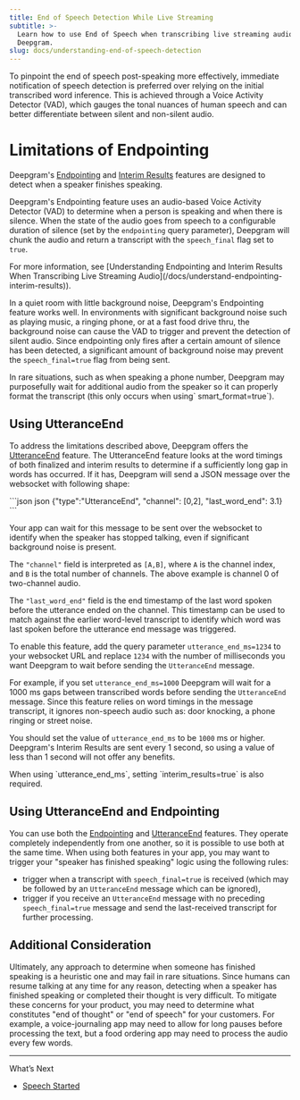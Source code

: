 ```yaml
---
title: End of Speech Detection While Live Streaming
subtitle: >-
  Learn how to use End of Speech when transcribing live streaming audio with
  Deepgram.
slug: docs/understanding-end-of-speech-detection
---
```



To pinpoint the end of speech post-speaking more effectively, immediate notification of speech detection is preferred over relying on the initial transcribed word inference. This is achieved through a Voice Activity Detector (VAD), which gauges the tonal nuances of human speech and can better differentiate between silent and non-silent audio.

# Limitations of Endpointing

Deepgram's [Endpointing](/docs/endpointing) and [Interim Results](/docs/interim-results) features are designed to detect when a speaker finishes speaking.

Deepgram's Endpointing feature uses an audio-based Voice Activity Detector (VAD) to determine when a person is speaking and when there is silence. When the state of the audio goes from speech to a configurable duration of silence (set by the `endpointing` query parameter), Deepgram will chunk the audio and return a transcript with the `speech_final` flag set to `true`.

<Info>
  For more information, see [Understanding Endpointing and Interim Results When Transcribing Live Streaming Audio](/docs/understand-endpointing-interim-results)).
</Info>

In a quiet room with little background noise, Deepgram's Endpointing feature works well. In environments with significant background noise such as playing music, a ringing phone, or at a fast food drive thru, the background noise can cause the VAD to trigger and prevent the detection of silent audio. Since endpointing only fires after a certain amount of silence has been detected, a significant amount of background noise may prevent the `speech_final=true` flag from being sent.

<Info>
  In rare situations, such as when speaking a phone number, Deepgram may purposefully wait for additional audio from the speaker so it can properly format the transcript (this only occurs when using` smart_format=true`).
</Info>

## Using UtteranceEnd

To address the limitations described above, Deepgram offers the [UtteranceEnd](/docs/utterance-end) feature. The UtteranceEnd feature looks at the word timings of both finalized and interim results to determine if a sufficiently long gap in words has occurred. If it has, Deepgram will send a JSON message over the websocket with following shape:

<CodeGroup>
  ```json json
  {"type":"UtteranceEnd", "channel": [0,2], "last_word_end": 3.1}
  ```
</CodeGroup>

Your app can wait for this message to be sent over the websocket to identify when the speaker has stopped talking, even if significant background noise is present.

The `"channel"` field is interpreted as `[A,B]`, where `A` is the channel index, and `B` is the total number of channels. The above example is channel 0 of two-channel audio.

The `"last_word_end"` field is the end timestamp of the last word spoken before the utterance ended on the channel. This timestamp can be used to match against the earlier word-level transcript to identify which word was last spoken before the utterance end message was triggered.

To enable this feature, add the query parameter `utterance_end_ms=1234` to your websocket URL and replace `1234` with the number of milliseconds you want Deepgram to wait before sending the `UtteranceEnd` message.

For example, if you set `utterance_end_ms=1000` Deepgram will wait for a 1000 ms gaps between transcribed words before sending the `UtteranceEnd` message. Since this feature relies on word timings in the message transcript, it ignores non-speech audio such as: door knocking, a phone ringing or street noise.

You should set the value of `utterance_end_ms` to be `1000` ms or higher. Deepgram's Interim Results are sent every 1 second, so using a value of less than 1 second will not offer any benefits.

<Info>
  When using `utterance_end_ms`, setting `interim_results=true` is also required.
</Info>

## Using UtteranceEnd and Endpointing

You can use both the [Endpointing](/docs/endpointing) and [UtteranceEnd](/docs/utterance-end) features. They operate completely independently from one another, so it is possible to use both at the same time. When using both features in your app, you may want to trigger your "speaker has finished speaking" logic using the following rules:

* trigger when a transcript with `speech_final=true` is received (which may be followed by an `UtteranceEnd` message which can be ignored),
* trigger if you receive an `UtteranceEnd` message with no preceding `speech_final=true` message and send the last-received transcript for further processing.

## Additional Consideration

Ultimately, any approach to determine when someone has finished speaking is a heuristic one and may fail in rare situations. Since humans can resume talking at any time for any reason, detecting when a speaker has finished speaking or completed their thought is very difficult. To mitigate these concerns for your product, you may need to determine what constitutes "end of thought" or "end of speech" for your customers. For example, a voice-journaling app may need to allow for long pauses before processing the text, but a food ordering app may need to process the audio every few words.

***

What’s Next

* [Speech Started](/docs/speech-started)

